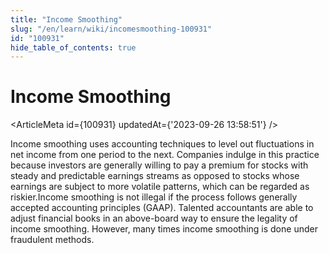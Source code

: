 ```yaml
---
title: "Income Smoothing"
slug: "/en/learn/wiki/incomesmoothing-100931"
id: "100931"
hide_table_of_contents: true
---
```



# Income Smoothing

<ArticleMeta id={100931} updatedAt={'2023-09-26 13:58:51'} />
<div className='border-solid border-b border-t-0 my-4 border-[var(--ifm-color-gray-300)]' />

Income smoothing uses accounting techniques to level out fluctuations in net income from one period to the next. Companies indulge in this practice because investors are generally willing to pay a premium for stocks with steady and predictable earnings streams as opposed to stocks whose earnings are subject to more volatile patterns, which can be regarded as riskier.Income smoothing is not illegal if the process follows generally accepted accounting principles (GAAP). Talented accountants are able to adjust financial books in an above-board way to ensure the legality of income smoothing. However, many times income smoothing is done under fraudulent methods.

